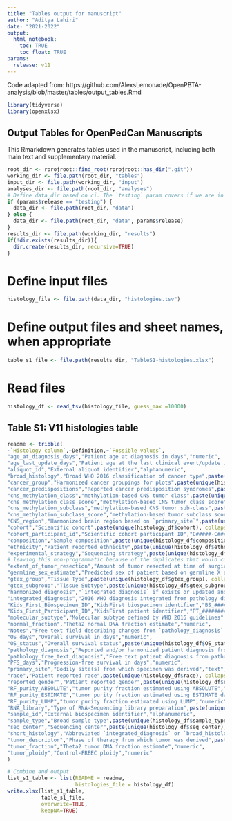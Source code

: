 ```yaml
---
title: "Tables output for manuscript"
author: "Aditya Lahiri"
date: "2021-2022"
output: 
  html_notebook:
    toc: TRUE
    toc_float: TRUE
params:
  release: v11
---
```


Code adapted from: https://github.com/AlexsLemonade/OpenPBTA-analysis/blob/master/tables/output_tables.Rmd

```r
library(tidyverse)
library(openxlsx)
```

## Output Tables for OpenPedCan Manuscripts

This Rmarkdown generates tables used in the manuscript, including both main text and supplementary material. 

```r
root_dir <- rprojroot::find_root(rprojroot::has_dir(".git"))
working_dir <- file.path(root_dir, "tables")
input_dir <- file.path(working_dir, "input")
analyses_dir <- file.path(root_dir, "analyses")
# Define data_dir based on ci. The `testing` param covers if we are in CI where 1 is CI.
if (params$release == "testing") {
  data_dir <- file.path(root_dir, "data")
} else {
  data_dir <- file.path(root_dir, "data", params$release)
}
results_dir <- file.path(working_dir, "results")
if(!dir.exists(results_dir)){
  dir.create(results_dir, recursive=TRUE)
}
```


# Define input files
```r
histology_file <- file.path(data_dir, "histologies.tsv")
```

# Define output files and sheet names, when appropriate
```r
table_s1_file <- file.path(results_dir, "TableS1-histologies.xlsx")
```

# Read files
```r
histology_df <- read_tsv(histology_file, guess_max =10000)
```

## Table S1: V11 histologies table

```r
readme <- tribble(
~`Histology column`,~Definition,~`Possible values`,
"age_at_diagnosis_days","Patient age at diagnosis in days","numeric",
"age_last_update_days","Patient age at the last clinical event/update in days","numeric",
"aliquot_id","External aliquot identifier","alphanumeric",
"broad_histology","Broad WHO 2016 classification of cancer type",paste(unique(histology_df$broad_histology), collapse = "; "),
"cancer_group","Harmonized cancer groupings for plots",paste(unique(histology_df$cancer_group), collapse = "; "),
"cancer_predispositions","Reported cancer predisposition syndromes",paste(unique(histology_df$cancer_predispositions), collapse = "; "),
"cns_methylation_class","methylation-based CNS tumor class",paste(unique(histology_df$cns_methylation_class), collapse = "; "),
"cns_methylation_class_score","methylation-based CNS tumor class score","numeric",
"cns_methylation_subclass","methylation-based CNS tumor sub-class",paste(unique(histology_df$cns_methylation_subclass), collapse = "; "),
"cns_methylation_subclass_score","methylation-based tumor subclass score","numeric",
"CNS_region","Harmonized brain region based on `primary_site`",paste(unique(histology_df$CNS_region), collapse = "; "),
"cohort","Scientific cohort",paste(unique(histology_df$cohort), collapse = "; "),
"cohort_participant_id","Scientific cohort participant ID","C#####-C######",
"composition","Sample composition",paste(unique(histology_df$composition), collapse = "; "),
"ethnicity","Patient reported ethnicity",paste(unique(histology_df$ethnicity), collapse = "; "),
"experimental_strategy","Sequencing strategy",paste(unique(histology_df$experimental_strategy), collapse = "; "),
# leaving this non-programmatic because of the duplicates that would come up (eg two selections in one patient, needing data cleanup)
"extent_of_tumor_resection","Amount of tumor resected at time of surgical event","Biopsy only;Partial resection;Gross/Near total resection;Not Reported;Unavailable",
"germline_sex_estimate","Predicted sex of patient based on germline X and Y ratio calculation (described in methods)",paste(unique(histology_df$germline_sex_estimate), collapse = "; "),
"gtex_group","Tissue Type",paste(unique(histology_df$gtex_group), collapse = "; "),
"gtex_subgroup","Tissue Subtype",paste(unique(histology_df$gtex_subgroup), collapse = "; "),
"harmonized_diagnosis","`integrated_diagnosis` if exists or updated and harmonized diagnosis using pathology_free_text_diagnosis information","text",
"integrated_diagnosis","2016 WHO diagnosis integrated from pathology diagnosis and molecular subtyping","text",
"Kids_First_Biospecimen_ID","KidsFirst biospecimen identifier","BS_########",
"Kids_First_Participant_ID","KidsFirst patient identifier","PT_########",
"molecular_subtype","Molecular subtype defined by WHO 2016 guidelines","text",
"normal_fraction","Theta2 normal DNA fraction estimate","numeric",
"Notes","Free text field describing changes from `pathology_diagnosis` to `integrated_diagnosis` or manner in which molecular_subtype was determined","text",
"OS_days","Overall survival in days","numeric",
"OS_status","Overall survival status",paste(unique(histology_df$OS_status), collapse = "; "),
"pathology_diagnosis","Reported and/or harmonized patient diagnosis from pathology reports","text",
"pathology_free_text_diagnosis","Free text patient diagnosis from pathology reports","text",
"PFS_days","Progression-free survival in days","numeric",
"primary_site","Bodily site(s) from which specimen was derived","text",
"race","Patient reported race",paste(unique(histology_df$race), collapse = "; "),
"reported_gender","Patient reported gender",paste(unique(histology_df$reported_gender), collapse = "; "),
"RF_purity_ABSOLUTE","tumor purity fraction estimated using ABSOLUTE","numeric",
"RF_purity_ESTIMATE","tumor purity fraction estimated using ESTIMATE dataset","numeric",
"RF_purity_LUMP","tumor purity fraction estimated using LUMP","numeric",
"RNA_library","Type of RNA-Sequencing library preparation",paste(unique(histology_df$RNA_library), collapse = "; "),
"sample_id","External biospecimen identifier","alphanumeric",
"sample_type","Broad sample type",paste(unique(histology_df$sample_type), collapse = "; "),
"seq_center","Sequencing center",paste(unique(histology_df$seq_center), collapse = "; "),
"short_histology","Abbreviated `integrated_diagnosis` or `broad_histology` for plotting purposes",paste(unique(histology_df$short_histology), collapse = "; "),
"tumor_descriptor","Phase of therapy from which tumor was derived",paste(unique(histology_df$tumor_descriptor), collapse = "; "),
"tumor_fraction","Theta2 tumor DNA fraction estimate","numeric",
"tumor_ploidy","Control-FREEC ploidy","numeric"
)

# Combine and output
list_s1_table <- list(README = readme,
                      histologies_file = histology_df)
write.xlsx(list_s1_table, 
           table_s1_file, 
           overwrite=TRUE, 
           keepNA=TRUE)
```
